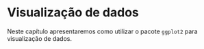 # Visualização de dados

Neste capítulo apresentaremos como utilizar o pacote `ggplot2` para visualização de dados.
